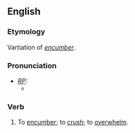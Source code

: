 ==English==
===Etymology===
Vartiation of ''[[encumber]]''.

===Pronunciation===
* ''[[RP]]:''
** {{IPA|/əˈkʌmbə/}}

===Verb===
# {{obsolete}} To [[encumber]]; to [[crush]]; to [[overwhelm]].
